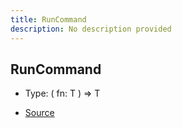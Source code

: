 ```yaml
---
title: RunCommand
description: No description provided
---
```


## RunCommand

- Type: (
  fn: T
) => T

- [Source](https://github.com/underctrl-io/commandkit/blob/83ef44f10b86e30835e8636786e5222cac412af9/packages/commandkit/src/app/handlers/AppCommandHandler.ts#L26)